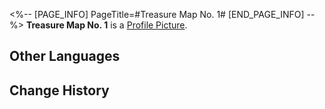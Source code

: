 <%-- [PAGE_INFO]
PageTitle=#Treasure Map No. 1#
[END_PAGE_INFO] --%>
{{Item Infobox
|id          = 140283
|image       = Item Treasure Map No. 1.png
|type        = Mission Item
|invCategory = Missions
|rarity      = 3
|effect      = 
|description = A treasure map guiding players to find the Championship Contender Pass in Herta Space Station's Victory Zone. The map depicts a Wubbaboo hiding in... a toilet? Finding it might grant access to the Championship Contender Pass, but the correct toilet needs to be found first.
}}
'''Treasure Map No. 1''' is a [[Profile Picture]].

==Other Languages==
{{Other Languages
|en   = Treasure Map No. 1
|zhs  = 一号藏宝图
|zht  = 一號藏寶圖
|ja   = 宝の地図・1号
|ko   = 보물 지도 1
|es   = Mapa del tesoro n.º 1
|fr   = Carte au trésor n°1
|ru   = Карта сокровищ 1
|th   = แผนที่สมบัติหมายเลข 1
|vi   = Bản Đồ Kho Báu Số 1
|de   = Schatzkarte Nr. 1
|id   = Peta Harta Karun No. 1
|pt   = Mapa do Tesouro n.º 1
}}

==Change History==
{{Change History|1.4}}